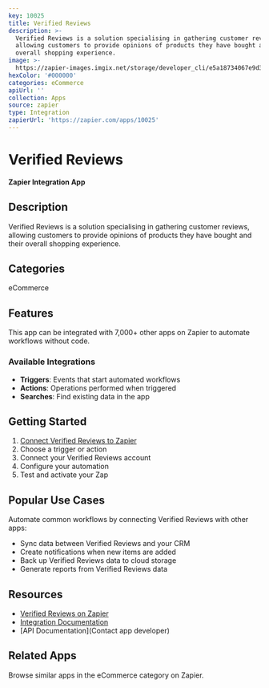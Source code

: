 ```yaml
---
key: 10025
title: Verified Reviews
description: >-
  Verified Reviews is a solution specialising in gathering customer reviews,
  allowing customers to provide opinions of products they have bought and their
  overall shopping experience.
image: >-
  https://zapier-images.imgix.net/storage/developer_cli/e5a18734067e9d34bd976a2644b3984b_2.png?auto=format%2Ccompress&ixlib=python-3.0.0&q=50
hexColor: '#000000'
categories: eCommerce
apiUrl: ''
collection: Apps
source: zapier
type: Integration
zapierUrl: 'https://zapier.com/apps/10025'
---
```

# Verified Reviews

**Zapier Integration App**

## Description

Verified Reviews is a solution specialising in gathering customer reviews, allowing customers to provide opinions of products they have bought and their overall shopping experience.

## Categories

eCommerce

## Features

This app can be integrated with 7,000+ other apps on Zapier to automate workflows without code.

### Available Integrations

- **Triggers**: Events that start automated workflows
- **Actions**: Operations performed when triggered
- **Searches**: Find existing data in the app

## Getting Started

1. [Connect Verified Reviews to Zapier](https://zapier.com/apps/10025)
2. Choose a trigger or action
3. Connect your Verified Reviews account
4. Configure your automation
5. Test and activate your Zap

## Popular Use Cases

Automate common workflows by connecting Verified Reviews with other apps:

- Sync data between Verified Reviews and your CRM
- Create notifications when new items are added
- Back up Verified Reviews data to cloud storage
- Generate reports from Verified Reviews data

## Resources

- [Verified Reviews on Zapier](https://zapier.com/apps/10025)
- [Integration Documentation](https://zapier.com/apps/10025/integrations)
- [API Documentation](Contact app developer)

## Related Apps

Browse similar apps in the eCommerce category on Zapier.
